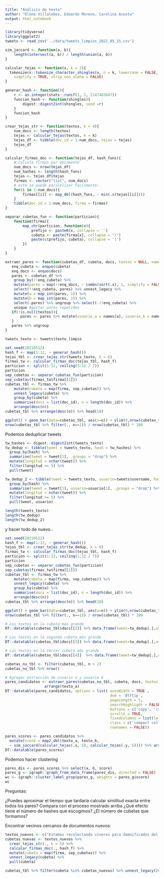 ```yaml
---
title: "Análisis de texto"
author: "Elena Villalobos, Eduardo Moreno, Carolina Acosta"
output: html_notebook
---
```


```r
library(tidyverse)
library(ggplot2)
tweets <- read_csv('../data/tweets_limpios_2021_05_15.csv')

sim_jaccard <- function(a, b){
    length(intersect(a, b)) / length(union(a, b))
}

calcular_tejas <- function(x, k = 2){
  tokenizers::tokenize_character_shingles(x, n = k, lowercase = FALSE,
    simplify = TRUE, strip_non_alpha = FALSE)
}

generar_hash <- function(){
    r <- as.integer(stats::runif(1, 1, 2147483647))
    funcion_hash <- function(shingles){
        digest::digest2int(shingles, seed =r) 
    }
    funcion_hash
}

crear_tejas_str <- function(textos, k = 4){
    num_docs <- length(textos)
    tejas <- calcular_tejas(textos, k = k)
    tejas_df <- tibble(doc_id = 1:num_docs, tejas = tejas)
    tejas_df
}

calcular_firmas_doc <- function(tejas_df, hash_funs){
    # Calcula firmas por documento
    num_docs <- nrow(tejas_df)
    num_hashes <- length(hash_funs)
    tejas <- tejas_df$tejas
    firmas <- vector("list", num_docs)
    # este se puede paralelizar facilmente:
    for(i in 1:num_docs){
        firmas[[i]] <- map_dbl(hash_funs, ~ min(.x(tejas[[i]])))
    }
    tibble(doc_id = 1:num_docs, firma = firmas)
}

separar_cubetas_fun <- function(particion){
    function(firma){
        map_chr(particion, function(x){
            prefijo <- paste0(x, collapse = '')
            cubeta <- paste(firma[x], collapse = "/")
            paste(c(prefijo, cubeta), collapse = '|')
        })
    }
}

extraer_pares <- function(cubetas_df, cubeta, docs, textos = NULL, names = NULL){
   enq_cubeta <- enquo(cubeta)
   enq_docs <- enquo(docs)
   pares <- cubetas_df %>% 
    group_by(!!enq_cubeta) %>% 
    mutate(pares = map(!!enq_docs, ~ combn(sort(.x), 2, simplify = FALSE))) %>%
    select(!!enq_cubeta, pares) %>% unnest_legacy %>% 
    mutate(a = map_int(pares, 1)) %>% 
    mutate(b = map_int(pares, 2)) %>% 
    select(-pares) %>% ungroup %>% select(-!!enq_cubeta) %>% 
    unique #quitar pares repetidos
   if(!is.null(textos)){
       pares <- pares %>% mutate(usuario_a = names[a], usuario_b = names[b], texto_a = textos[a], texto_b = textos[b])
   }
   pares %>% ungroup 
}

tweets_texto <- tweets$texto_limpio
```


```r
set.seed(20210512)
hash_f <- map(1:12, ~ generar_hash())
tejas_tbl <- crear_tejas_str(tweets_texto, k = 6)
firmas_tw <- calcular_firmas_doc(tejas_tbl, hash_f)
particion <- split(1:12, ceiling(1:12 / 7))
particion
sep_cubetas <- separar_cubetas_fun(particion) 
sep_cubetas(firmas_tw$firma[[1]])
cubetas_tbl <- firmas_tw %>%
    mutate(cubeta = map(firma, sep_cubetas)) %>%
    unnest_legacy(cubeta) %>% 
    group_by(cubeta) %>% 
    summarise(docs = list(doc_id), n = length(doc_id)) %>%
    arrange(desc(n))
cubetas_tbl %>% arrange(desc(n)) %>% head(10)
```

```r
ggplot() + geom_bar(data=cubetas_tbl, aes(x=n)) + ylim(0,nrow(cubetas_tbl %>% filter(., n==1))) + xlim(0,100)
nrow(cubetas_tbl %>% filter(., n==1)) / nrow(cubetas_tbl) * 100
```

Podemos deduplicar tweets
```r
tw_hashes <- digest::digest2int(tweets_texto)
tw_dedup <- tibble(tweet = tweets_texto, hash = tw_hashes) %>% 
  group_by(hash) %>% 
  summarise(tweet = tweet[1], .groups = "drop") %>%  
  mutate(longitud = nchar(tweet)) %>% 
  filter(longitud >= 5) %>% 
  pull(tweet)

tw_dedup_2 <- tibble(tweet = tweets_texto, usuario=tweets$username, hash = tw_hashes) %>% 
  group_by(hash) %>% 
  summarise(tweet = tweet[1], usuario=usuario[1], .groups = "drop") %>%  
  mutate(longitud = nchar(tweet)) %>% 
  filter(longitud >= 5) %>% 
  pull(tweet, usuario)

length(tweets_texto)
length(tw_dedup)
length(tw_dedup_2)
```


y hacer todo de nuevo..
```r
set.seed(20210512)
hash_f <- map(1:12, ~ generar_hash())
tejas_tbl <- crear_tejas_str(tw_dedup, k = 6)
firmas_tw <- calcular_firmas_doc(tejas_tbl, hash_f)
particion <- split(1:12, ceiling(1:12 / 7))
particion
sep_cubetas <- separar_cubetas_fun(particion) 
sep_cubetas(firmas_tw$firma[[1]])
cubetas_tbl <- firmas_tw %>%
    mutate(cubeta = map(firma, sep_cubetas)) %>%
    unnest_legacy(cubeta) %>% 
    group_by(cubeta) %>% 
    summarise(docs = list(doc_id), n = length(doc_id)) %>%
    arrange(desc(n))
cubetas_tbl %>% arrange(desc(n)) %>% head(10)
```

```r
ggplot() + geom_bar(data=cubetas_tbl, aes(x=n)) + ylim(0,nrow(cubetas_tbl %>% filter(., n==1)))
nrow(cubetas_tbl %>% filter(., n==1)) / nrow(cubetas_tbl) * 100

```

```r
# Los textos en la cubeta más grande 
DT::datatable(cubetas_tbl$docs[[2]] %>% data.frame(tweet=tw_dedup[.],usuario=attr(tw_dedup_2[.],'names')))
```

```r
# Los textos en la segunda cubeta más grande 
DT::datatable(cubetas_tbl$docs[[3]] %>% data.frame(tweet=tw_dedup[.],usuario=attr(tw_dedup_2[.],'names')))
```


```r
# Los textos en la tercer cubeta más grande 
DT::datatable(cubetas_tbl$docs[[4]]  %>% data.frame(tweet=tw_dedup[.],usuario=attr(tw_dedup_2[.],'names')))
```


```r
cubetas_nu_tbl <- filter(cubetas_tbl, n > 2)
cubetas_nu_tbl %>% nrow()
```

```r
# Agregar extracción de usuario a y usuario b
pares_candidatos <- extraer_pares(cubetas_nu_tbl, cubeta, docs, textos = tw_dedup, names=attr(tw_dedup_2, 'names')) %>% 
                  arrange(texto_a)
DT::datatable(pares_candidatos, options = list( autoWidth = TRUE , 
                                                dom = 'Blftip',
                                                pageLength = 5,
                                                searchHighlight = FALSE,
                                                buttons = c('copy', 'csv', 'print'),
                                                scrollX = TRUE,
                                                fixedColumns = list(leftColumns = 2),
                                                class = c('compact cell-border stripe hover') ,
                                                rownames = FALSE))
```

```r
pares_scores <- pares_candidatos %>% 
  mutate(score = map2_dbl(texto_a, texto_b,
  ~ sim_jaccard(calcular_tejas(.x, 5), calcular_tejas(.y, 5)))) %>% arrange(desc(score))  #%>% filter(score > 0.8)
DT::datatable(pares_scores)
```



Podemos hacer clustering 
```r
pares_dis <- pares_scores %>% select(a, b, score)
pares_g <- igraph::graph_from_data_frame(pares_dis, directed = FALSE)
wc <- igraph::cluster_label_prop(pares_g, weights = pares_g$score)
wc
```

Preguntas:

¿Puedes aproximar el tiempo que tardaría calcular similitud exacta entre todos los pares? Compara con el proceso mostrado arriba
¿Qué efecto tiene el número de hashes que escogimos? ¿El número de cubetas que formamos?

Encontrar vecinos cercanos de documentos nuevos:
```r
textos_nuevos <- c("Estamos recolectando víveres para damnificados del sismo en Oaxaca", "Buscamos ayuda para perritos perdidos en la Ciudad de México por sismo")
cubetas_nuevas <- textos_nuevos %>% 
  crear_tejas_str(., k = 5) %>%
  calcular_firmas_doc(., hash_f) %>% 
  mutate(cubeta = map(firma, sep_cubetas)) %>%
  unnest_legacy(cubeta) %>% 
  pull(cubeta)

cubetas_tbl %>% filter(cubeta %in% cubetas_nuevas) %>% unnest_legacy()# %>% pull(docs) %>% tw_dedup[.]
```

